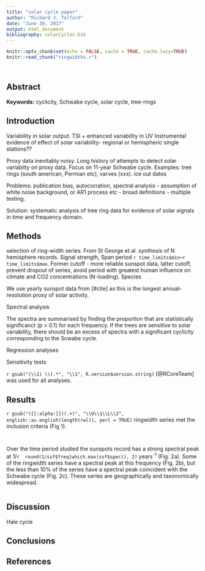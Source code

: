 ```yaml
---
title: "solar cycle paper"
author: "Richard J. Telford"
date: "June 30, 2017"
output: html_document
bibliography: solarCycles.bib
---
```


```r
knitr::opts_chunk$set(echo = FALSE, cache = TRUE, cache.lazy=TRUE)
knitr::read_chunk("ringwidths.r")
```

```r
```
```r
```

## Abstract


**Keywords:** cyclicity, Schwabe cycle, solar cycle, tree-rings

## Introduction

Variability in solar output. TSI + enhanced variability in UV 
Instrumental evidence of effect of solar variability- regional or hemispheric
single stations??

Proxy data inevitably noisy. Long history of attempts to detect solar variabilty on proxy data. Focus on 11-year Schwabe cycle. Examples: tree rings (south american, Permian etc), varves (xxx). ice out dates

Problems: publication bias, autocorration, spectral analysis  - assumption of white noise background, or AR1 process etc - broad definitions - multiple testing.

Solution: systematic analysis of tree ring data for evidence of solar signals in time and frequency domain.

## Methods

selection of ring-width series. From St George et al. synthesis of N hemisphere records. Signal strength, Span period `r time_limits$min`--`r time_limits$max`. Former cutoff - more reliable sunspot data, latter cutoff, prevent dropout of series, avoid period with greatest human influence on climate and CO2 concentrations (N-loading).
Species

We use yearly sunspot data from [#cite] as this is the longest annual-resolution proxy of solar activity.

Spectral analysis

The spectra are summarised by finding the proportion that are statistically significanct  (p > 0.1) for each frequency. If the trees are sensitive to solar variability, there should be an excess of spectra with a significant cyclicity corresponding to the Scwabe cycle. 

Regression analyses

Sensitivity tests

`r gsub("(\\1) \\(.*", "\\1", R.version$version.string)` [@RCoreTeam] was used for all analyses.  


## Results

`r gsub("([[:alpha:]])(.+)", "\\U\\1\\L\\2", english::as.english(length(rwl)), perl = TRUE)` ringwidth series met the inclusion criteria (Fig 1). 

```r
```

```r
```

Over the time period studied the sunspots record has a strong spectral peak at 1/`r 
round(1/ssf$freq[which.max(ssf$spec)], 2)` years^-1^ (Fig. 2a). Some of the ringwidth series have a spectral peak at this frequency (Fig. 2b), but the less than 10% of the series have a spectral peak coincident with the Schwabe cycle (Fig. 2c). These series are geographically and taxonomically widespread.

```r
```



## Discussion

Hale cycle

## Conclusions

## References